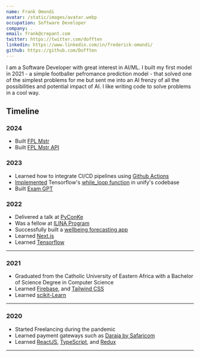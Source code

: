 ```yaml
---
name: Frank Omondi
avatar: /static/images/avatar.webp
occupation: Software Developer
company: .
email: frank@crepant.com
twitter: https://twitter.com/dofften
linkedin: https://www.linkedin.com/in/frederick-omondi/
github: https://github.com/Dofften
---
```


I am a Software Developer with great interest in AI/ML.
I built my first model in 2021 - a simple footballer pefromance prediction
model - that solved one of the simplest problems for me but sent me into an AI frenzy
of all the possibilities and potential impact of AI.
I like writing code to solve problems in a cool way.

## Timeline

### 2024

- Built [FPL Mstr](https://fplmstr.crepant.com)
- Built [FPL Mstr API](https://fplmstrapi.crepant.com)

### 2023

- Learned how to integrate CI/CD pipelines using [Github Actions](https://docs.github.com/en/actions)
- [Implemented](https://github.com/unifyai/ivy/pull/15682) Tensorflow's [while_loop function](https://www.tensorflow.org/api_docs/python/tf/while_loop) in unify's codebase
- Built [Exam GPT](https://examgpt.crepant.com)

### 2022

- Delivered a talk at [PyConKe](https://pycon-kenya.sessionize.com/speaker/573d7467-cce0-44e9-a862-e67d30deed60)
- Was a fellow at [ILINA Program](https://ilinaprogram.org/)
- Successfully built a [wellbeing forecasting app](https://ilinaf.crepant.com/)
- Learned [Next.js](https://nextjs.org/)
- Learned [Tensorflow](https://www.tensorflow.org/)

---

### 2021

- Graduated from the Catholic University of Eastern Africa with a Bachelor of Science Degree in Computer Science
- Learned [Firebase](https://firebase.google.com/), and [Tailwind CSS](https://tailwindcss.com/)
- Learned [scikit-Learn](https://scikit-learn.org/stable/)

---

### 2020

- Started Freelancing during the pandemic
- Learned payment gateways such as [Daraja by Safaricom](https://developer.safaricom.co.ke/)
- Learned [ReactJS](https://reactjs.org/), [TypeScript](https://www.typescriptlang.org/), and [Redux](https://redux.js.org/)

---
